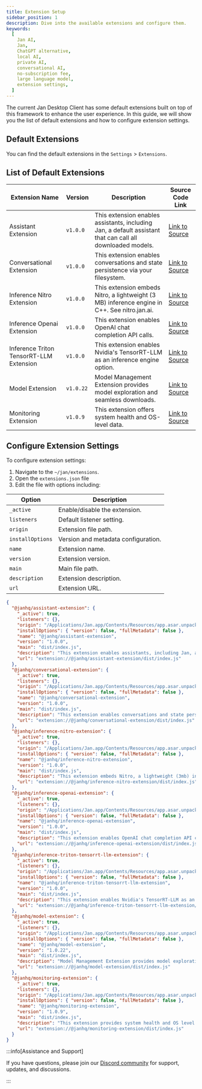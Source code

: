 ```yaml
---
title: Extension Setup
sidebar_position: 1
description: Dive into the available extensions and configure them.
keywords:
  [
    Jan AI,
    Jan,
    ChatGPT alternative,
    local AI,
    private AI,
    conversational AI,
    no-subscription fee,
    large language model,
    extension settings,
  ]
---
```



The current Jan Desktop Client has some default extensions built on top of this framework to enhance the user experience. In this guide, we will show you the list of default extensions and how to configure extension settings.

## Default Extensions

You can find the default extensions in the `Settings` > `Extensions`.

## List of Default Extensions

| Extension Name | Version | Description | Source Code Link |
| -------------- | ------- | ----------- | ---------------- |
| Assistant Extension | `v1.0.0` | This extension enables assistants, including Jan, a default assistant that can call all downloaded models. | [Link to Source](https://github.com/janhq/jan/tree/dev/extensions/assistant-extension ) |
| Conversational Extension | `v1.0.0` | This extension enables conversations and state persistence via your filesystem. | [Link to Source](https://github.com/janhq/jan/tree/dev/extensions/conversational-extension) |
| Inference Nitro Extension | `v1.0.0` | This extension embeds Nitro, a lightweight (3 MB) inference engine in C++. See nitro.jan.ai. | [Link to Source](https://github.com/janhq/jan/tree/dev/extensions/inference-nitro-extension) |
| Inference Openai Extension | `v1.0.0` | This extension enables OpenAI chat completion API calls. | [Link to Source](https://github.com/janhq/jan/tree/dev/extensions/inference-openai-extension) |
| Inference Triton TensorRT-LLM Extension | `v1.0.0` | This extension enables Nvidia's TensorRT-LLM as an inference engine option. | [Link to Source](https://github.com/janhq/jan/tree/dev/extensions/inference-triton-tensorrt-llm-extension) |
| Model Extension | `v1.0.22` | Model Management Extension provides model exploration and seamless downloads. | [Link to Source](https://github.com/janhq/jan/tree/dev/extensions/model-extension) |
| Monitoring Extension | `v1.0.9` | This extension offers system health and OS-level data. | [Link to Source](https://github.com/janhq/jan/tree/dev/extensions/monitoring-extension) |

## Configure Extension Settings
To configure extension settings:
1. Navigate to the `~/jan/extensions`.
2. Open the `extensions.json` file
3. Edit the file with options including:

| Option          | Description                                     |
|-----------------|-------------------------------------------------|
| `_active`       | Enable/disable the extension.                   |
| `listeners`     | Default listener setting.                       |
| `origin`        | Extension file path.                            |
| `installOptions`| Version and metadata configuration.             |
| `name`          | Extension name.                                 |
| `version`       | Extension version.                              |
| `main`          | Main file path.                                 |
| `description`   | Extension description.                          |
| `url`           | Extension URL.                                  |


```json title="~/jan/extensions/extensions.json"
{
  "@janhq/assistant-extension": {
    "_active": true,
    "listeners": {},
    "origin": "/Applications/Jan.app/Contents/Resources/app.asar.unpacked/pre-install/janhq-assistant-extension-1.0.0.tgz",
    "installOptions": { "version": false, "fullMetadata": false },
    "name": "@janhq/assistant-extension",
    "version": "1.0.0",
    "main": "dist/index.js",
    "description": "This extension enables assistants, including Jan, a default assistant that can call all downloaded models",
    "url": "extension://@janhq/assistant-extension/dist/index.js"
  },
  "@janhq/conversational-extension": {
    "_active": true,
    "listeners": {},
    "origin": "/Applications/Jan.app/Contents/Resources/app.asar.unpacked/pre-install/janhq-conversational-extension-1.0.0.tgz",
    "installOptions": { "version": false, "fullMetadata": false },
    "name": "@janhq/conversational-extension",
    "version": "1.0.0",
    "main": "dist/index.js",
    "description": "This extension enables conversations and state persistence via your filesystem",
    "url": "extension://@janhq/conversational-extension/dist/index.js"
  },
  "@janhq/inference-nitro-extension": {
    "_active": true,
    "listeners": {},
    "origin": "/Applications/Jan.app/Contents/Resources/app.asar.unpacked/pre-install/janhq-inference-nitro-extension-1.0.0.tgz",
    "installOptions": { "version": false, "fullMetadata": false },
    "name": "@janhq/inference-nitro-extension",
    "version": "1.0.0",
    "main": "dist/index.js",
    "description": "This extension embeds Nitro, a lightweight (3mb) inference engine written in C++. See nitro.jan.ai",
    "url": "extension://@janhq/inference-nitro-extension/dist/index.js"
  },
  "@janhq/inference-openai-extension": {
    "_active": true,
    "listeners": {},
    "origin": "/Applications/Jan.app/Contents/Resources/app.asar.unpacked/pre-install/janhq-inference-openai-extension-1.0.0.tgz",
    "installOptions": { "version": false, "fullMetadata": false },
    "name": "@janhq/inference-openai-extension",
    "version": "1.0.0",
    "main": "dist/index.js",
    "description": "This extension enables OpenAI chat completion API calls",
    "url": "extension://@janhq/inference-openai-extension/dist/index.js"
  },
  "@janhq/inference-triton-tensorrt-llm-extension": {
    "_active": true,
    "listeners": {},
    "origin": "/Applications/Jan.app/Contents/Resources/app.asar.unpacked/pre-install/janhq-inference-triton-tensorrt-llm-extension-1.0.0.tgz",
    "installOptions": { "version": false, "fullMetadata": false },
    "name": "@janhq/inference-triton-tensorrt-llm-extension",
    "version": "1.0.0",
    "main": "dist/index.js",
    "description": "This extension enables Nvidia's TensorRT-LLM as an inference engine option",
    "url": "extension://@janhq/inference-triton-tensorrt-llm-extension/dist/index.js"
  },
  "@janhq/model-extension": {
    "_active": true,
    "listeners": {},
    "origin": "/Applications/Jan.app/Contents/Resources/app.asar.unpacked/pre-install/janhq-model-extension-1.0.22.tgz",
    "installOptions": { "version": false, "fullMetadata": false },
    "name": "@janhq/model-extension",
    "version": "1.0.22",
    "main": "dist/index.js",
    "description": "Model Management Extension provides model exploration and seamless downloads",
    "url": "extension://@janhq/model-extension/dist/index.js"
  },
  "@janhq/monitoring-extension": {
    "_active": true,
    "listeners": {},
    "origin": "/Applications/Jan.app/Contents/Resources/app.asar.unpacked/pre-install/janhq-monitoring-extension-1.0.9.tgz",
    "installOptions": { "version": false, "fullMetadata": false },
    "name": "@janhq/monitoring-extension",
    "version": "1.0.9",
    "main": "dist/index.js",
    "description": "This extension provides system health and OS level data",
    "url": "extension://@janhq/monitoring-extension/dist/index.js"
  }
}
```

:::info[Assistance and Support]

If you have questions, please join our [Discord community](https://discord.gg/Dt7MxDyNNZ) for support, updates, and discussions.

:::